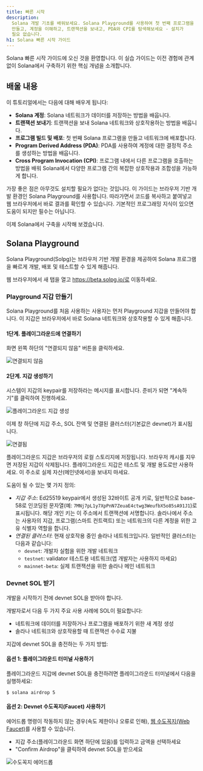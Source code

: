 ```yaml
---
title: 빠른 시작
description:
  Solana 개발 기초를 배워보세요. Solana Playground를 사용하여 첫 번째 프로그램을
  만들고, 계정을 이해하고, 트랜잭션을 보내고, PDA와 CPI를 탐색해보세요 - 설치가
  필요 없습니다.
h1: Solana 빠른 시작 가이드
---
```


Solana 빠른 시작 가이드에 오신 것을 환영합니다. 이 실습 가이드는 이전 경험에
관계없이 Solana에서 구축하기 위한 핵심 개념을 소개합니다.

## 배울 내용

이 튜토리얼에서는 다음에 대해 배우게 됩니다:

- **Solana 계정**: Solana 네트워크가 데이터를 저장하는 방법을 배웁니다.
- **트랜잭션 보내기**: 트랜잭션을 보내 Solana 네트워크와 상호작용하는 방법을
  배웁니다.
- **프로그램 빌드 및 배포**: 첫 번째 Solana 프로그램을 만들고 네트워크에
  배포합니다.
- **Program Derived Address (PDA)**: PDA를 사용하여 계정에 대한 결정적 주소를
  생성하는 방법을 배웁니다.
- **Cross Program Invocation (CPI)**: 프로그램 내에서 다른 프로그램을 호출하는
  방법을 배워 Solana에서 다양한 프로그램 간의 복잡한 상호작용과 조합성을
  가능하게 합니다.

가장 좋은 점은 아무것도 설치할 필요가 없다는 것입니다. 이 가이드는 브라우저 기반
개발 환경인 Solana Playground를 사용합니다. 따라가면서 코드를 복사하고 붙여넣고
웹 브라우저에서 바로 결과를 확인할 수 있습니다. 기본적인 프로그래밍 지식이
있으면 도움이 되지만 필수는 아닙니다.

이제 Solana에서 구축을 시작해 보겠습니다.

## Solana Playground

Solana Playground(Solpg)는 브라우저 기반 개발 환경을 제공하여 Solana 프로그램을
빠르게 개발, 배포 및 테스트할 수 있게 해줍니다.

웹 브라우저에서 새 탭을 열고 https://beta.solpg.io/로 이동하세요.

<Steps>
<Step>

### Playground 지갑 만들기

Solana Playground를 처음 사용하는 사용자는 먼저 Playground 지갑을 만들어야
합니다. 이 지갑은 브라우저에서 바로 Solana 네트워크와 상호작용할 수 있게
해줍니다.

#### 1단계. 플레이그라운드에 연결하기

화면 왼쪽 하단의 "연결되지 않음" 버튼을 클릭하세요.

![연결되지 않음](/assets/docs/intro/quickstart/pg-not-connected.png)

#### 2단계. 지갑 생성하기

시스템이 지갑의 keypair를 저장하라는 메시지를 표시합니다. 준비가 되면
"계속하기"를 클릭하여 진행하세요.

![플레이그라운드 지갑 생성](/assets/docs/intro/quickstart/pg-create-wallet.png)

이제 창 하단에 지갑 주소, SOL 잔액 및 연결된 클러스터(기본값은 devnet)가
표시됩니다.

![연결됨](/assets/docs/intro/quickstart/pg-connected.png)

<Callout>
  플레이그라운드 지갑은 브라우저의 로컬 스토리지에 저장됩니다. 브라우저 캐시를
  지우면 저장된 지갑이 삭제됩니다. 플레이그라운드 지갑은 테스트 및 개발 용도로만
  사용하세요. 이 주소로 실제 자산(메인넷에서)을 보내지 마세요.
</Callout>

도움이 될 수 있는 몇 가지 정의:

- _지갑 주소_: Ed25519 keypair에서 생성된 32바이트 공개 키로, 일반적으로
  base-58로 인코딩된 문자열(예: `7MNj7pL1y7XpPnN7ZeuaE4ctwg3WeufbX5o85sA91J1`)로
  표시됩니다. 해당 개인 키는 이 주소에서 트랜잭션에 서명합니다. 솔라나에서
  주소는 사용자의 지갑, 프로그램(스마트 컨트랙트) 또는 네트워크의 다른 계정을
  위한 고유 식별자 역할을 합니다.
- _연결된 클러스터_: 현재 상호작용 중인 솔라나 네트워크입니다. 일반적인
  클러스터는 다음과 같습니다:
  - `devnet`: 개발자 실험을 위한 개발 네트워크
  - `testnet`: validator 테스트용 네트워크(앱 개발자는 사용하지 마세요)
  - `mainnet-beta`: 실제 트랜잭션을 위한 솔라나 메인 네트워크

</Step>
<Step>

### Devnet SOL 받기

개발을 시작하기 전에 devnet SOL을 받아야 합니다.

개발자로서 다음 두 가지 주요 사용 사례에 SOL이 필요합니다:

- 네트워크에 데이터를 저장하거나 프로그램을 배포하기 위한 새 계정 생성
- 솔라나 네트워크와 상호작용할 때 트랜잭션 수수료 지불

지갑에 devnet SOL을 충전하는 두 가지 방법:

#### 옵션 1: 플레이그라운드 터미널 사용하기

플레이그라운드 지갑에 devnet SOL을 충전하려면 플레이그라운드 터미널에서 다음을
실행하세요:

```terminal
$ solana airdrop 5
```

#### 옵션 2: Devnet 수도꼭지(Faucet) 사용하기

에어드롭 명령이 작동하지 않는 경우(속도 제한이나 오류로 인해),
[웹 수도꼭지(Web Faucet)](https://faucet.solana.com/)를 사용할 수 있습니다.

- 지갑 주소(플레이그라운드 화면 하단에 있음)를 입력하고 금액을 선택하세요
- "Confirm Airdrop"을 클릭하여 devnet SOL을 받으세요

![수도꼭지 에어드롭](/assets/docs/intro/quickstart/faucet-airdrop.gif)

</Step>
</Steps>
